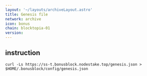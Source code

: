```yaml
---
layout: '~/layouts/archiveLayout.astro'
title: Genesis file
network: archive
icon: bonus
chain: blocktopia-01
version: 
---
```

## instruction

```
curl -Ls https://ss-t.bonusblock.nodestake.top/genesis.json > $HOME/.bonusblock/config/genesis.json 
```

